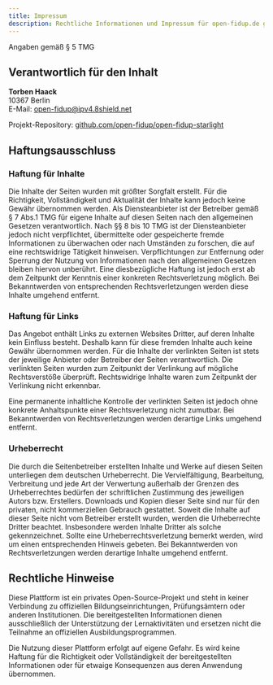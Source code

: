 ```yaml
---
title: Impressum
description: Rechtliche Informationen und Impressum für open-fidup.de gemäß deutschem Recht.
---
```


Angaben gemäß § 5 TMG

## Verantwortlich für den Inhalt

**Torben Haack**  
10367 Berlin  
E-Mail: [open-fidup@ipv4.8shield.net](mailto:open-fidup@ipv4.8shield.net)

Projekt-Repository: [github.com/open-fidup/open-fidup-starlight](https://github.com/t128n/open-fidup)

## Haftungsausschluss

### Haftung für Inhalte

Die Inhalte der Seiten wurden mit größter Sorgfalt erstellt. Für die Richtigkeit, Vollständigkeit und Aktualität der Inhalte kann jedoch keine Gewähr übernommen werden. Als Diensteanbieter ist der Betreiber gemäß § 7 Abs.1 TMG für eigene Inhalte auf diesen Seiten nach den allgemeinen Gesetzen verantwortlich. Nach §§ 8 bis 10 TMG ist der Diensteanbieter jedoch nicht verpflichtet, übermittelte oder gespeicherte fremde Informationen zu überwachen oder nach Umständen zu forschen, die auf eine rechtswidrige Tätigkeit hinweisen.
Verpflichtungen zur Entfernung oder Sperrung der Nutzung von Informationen nach den allgemeinen Gesetzen bleiben hiervon unberührt. Eine diesbezügliche Haftung ist jedoch erst ab dem Zeitpunkt der Kenntnis einer konkreten Rechtsverletzung möglich. Bei Bekanntwerden von entsprechenden Rechtsverletzungen werden diese Inhalte umgehend entfernt.

### Haftung für Links

Das Angebot enthält Links zu externen Websites Dritter, auf deren Inhalte kein Einfluss besteht. Deshalb kann für diese fremden Inhalte auch keine Gewähr übernommen werden. Für die Inhalte der verlinkten Seiten ist stets der jeweilige Anbieter oder Betreiber der Seiten verantwortlich. Die verlinkten Seiten wurden zum Zeitpunkt der Verlinkung auf mögliche Rechtsverstöße überprüft. Rechtswidrige Inhalte waren zum Zeitpunkt der Verlinkung nicht erkennbar.

Eine permanente inhaltliche Kontrolle der verlinkten Seiten ist jedoch ohne konkrete Anhaltspunkte einer Rechtsverletzung nicht zumutbar. Bei Bekanntwerden von Rechtsverletzungen werden derartige Links umgehend entfernt.

### Urheberrecht

Die durch die Seitenbetreiber erstellten Inhalte und Werke auf diesen Seiten unterliegen dem deutschen Urheberrecht. Die Vervielfältigung, Bearbeitung, Verbreitung und jede Art der Verwertung außerhalb der Grenzen des Urheberrechtes bedürfen der schriftlichen Zustimmung des jeweiligen Autors bzw. Erstellers. Downloads und Kopien dieser Seite sind nur für den privaten, nicht kommerziellen Gebrauch gestattet.
Soweit die Inhalte auf dieser Seite nicht vom Betreiber erstellt wurden, werden die Urheberrechte Dritter beachtet. Insbesondere werden Inhalte Dritter als solche gekennzeichnet. Sollte eine Urheberrechtsverletzung bemerkt werden, wird um einen entsprechenden Hinweis gebeten. Bei Bekanntwerden von Rechtsverletzungen werden derartige Inhalte umgehend entfernt.

## Rechtliche Hinweise

Diese Plattform ist ein privates Open-Source-Projekt und steht in keiner Verbindung zu offiziellen Bildungseinrichtungen, Prüfungsämtern oder anderen Institutionen. Die bereitgestellten Informationen dienen ausschließlich der Unterstützung der Lernaktivitäten und ersetzen nicht die Teilnahme an offiziellen Ausbildungsprogrammen.

Die Nutzung dieser Plattform erfolgt auf eigene Gefahr. Es wird keine Haftung für die Richtigkeit oder Vollständigkeit der bereitgestellten Informationen oder für etwaige Konsequenzen aus deren Anwendung übernommen.
